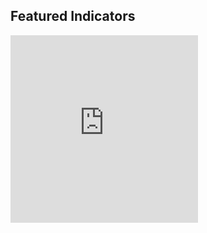   <Section py="8|12" {...props}>
    <Container>
      <Div textAlign="center|left" flex="1">
        <H2 fontSize="4l|5l" m="0" textDecoration="underline">
          Featured Indicators
        </H2>
      </Div>
      <Grid col="1|2|3" mt="8|10|12" gap="4|6|8">
        <Box>
          <iframe
            id="Assault"
            scrolling="no"
            frameborder="0"
            style="border: none;"
            width="300px"
            height="300px"
            src="https://datawrapper.dwcdn.net/2yLGq/"
          />
          <Button
            as="a"
            href="organizational-and-staff-capacity#prosecutor-diversity"
            variant="link"
          >
            Learn more <Icon name="arrow-right" ml="4" />
          </Button>
        </Box>
        <Box
          id="Assault"
          title="Gun Crimes"
          sx={{
            height: "300px",
            width: "300px",
            scrolling: "no",
          }}
        >
          <iframe
            id="Assault"
            title="Gun Crimes"
            src="https://datawrapper.dwcdn.net/DKFyQ/2/"
            scrolling="no"
            frameborder="0"
            style="border: none;"
            width="300px"
            height="300px"
            style="overflow:hidden"
          />
          <Button
            as="a"
            href="addressing-serious-crime#violent-crime-prevention"
            variant="link"
          >
            Learn more <Icon name="arrow-right" ml="4" />
          </Button>
        </Box>
        <Box>
          <iframe
            id="Race and Incarceration"
            sx={{
              height: "300px",
              width: "300px",
              scrolling: "no",
            }}
            src="https://datawrapper.dwcdn.net/7jAdR/"
            scrolling="no"
            frameborder="0"
            style="border: none;"
            width="300px"
            height="300px"
          />
          <Button
            as="a"
            href="racial-ethnic-differences#incarceration-diff"
            variant="link"
          >
            Learn more <Icon name="arrow-right" ml="4" />
          </Button>
        </Box>
      </Grid>
    </Container>
  </Section>
);

  <Flexbox
    flexDirection="column"
    textAlign="center"
    borderWidth="1px"
    rounded="lg"
    p="4|6|8"
    position="relative"
    hoverBorderColor="primary"
    {...props}
  >
    <Link
      href={url}
      position="absolute"
      w="full"
      h="full"
      top="0"
      target="_blank"
      rel="noopener"
    >
      <VisuallyHidden>{heading}</VisuallyHidden>
    </Link>
    <Flexbox
      bg="primary"
      color="white"
      rounded="full"
      size="16"
      alignItems="center"
      justifyContent="center"
    >
      <Icon name={icon} size="6" />
    </Flexbox>
    <H3 fontSize="2xl" mt="4|6" mb="0">
      {heading}
    </H3>
    <P mb="0" mt="2">
      {description}
    </P>
  </Flexbox>
);

